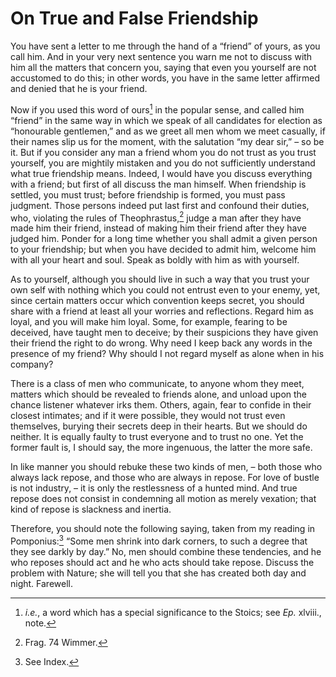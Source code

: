 # On True and False Friendship

You have sent a letter to me through the hand of a "friend" of yours, as you call him.
And in your very next sentence you warn me not to discuss with him all the matters that concern you, saying that even you yourself are not accustomed to do this; in other words, you have in the same letter affirmed and denied that he is your friend.

Now if you used this word of ours[^3-1] in the popular sense, and called him "friend" in the same way in which we speak of all candidates for election as "honourable gentlemen," and as we greet all men whom we meet casually, if their names slip us for the moment, with the salutation "my dear sir," -- so be it.
But if you consider any man a friend whom you do not trust as you trust yourself, you are mightily mistaken and you do not sufficiently understand what true friendship means.
Indeed, I would have you discuss everything with a friend; but first of all discuss the man himself.
When friendship is settled, you must trust; before friendship is formed, you must pass judgment.
Those persons indeed put last first and confound their duties, who, violating the rules of Theophrastus,[^3-2] judge a man after they have made him their friend, instead of making him their friend after they have judged him.
Ponder for a long time whether you shall admit a given person to your friendship; but when you have decided to admit him, welcome him with all your heart and soul.
Speak as boldly with him as with yourself.

As to yourself, although you should live in such a way that you trust your own self with nothing which you could not entrust even to your enemy, yet, since certain matters occur which convention keeps secret, you should share with a friend at least all your worries and reflections.
Regard him as loyal, and you will make him loyal.
Some, for example, fearing to be deceived, have taught men to deceive; by their suspicions they have given their friend the right to do wrong.
Why need I keep back any words in the presence of my friend?
Why should I not regard myself as alone when in his company?

There is a class of men who communicate, to anyone whom they meet, matters which should be revealed to friends alone, and unload upon the chance listener whatever irks them.
Others, again, fear to confide in their closest intimates; and if it were possible, they would not trust even themselves, burying their secrets deep in their hearts.
But we should do neither.
It is equally faulty to trust everyone and to trust no one.
Yet the former fault is, I should say, the more ingenuous, the latter the more safe.

In like manner you should rebuke these two kinds of men, -- both those who always lack repose, and those who are always in repose.
For love of bustle is not industry, -- it is only the restlessness of a hunted mind.
And true repose does not consist in condemning all motion as merely vexation; that kind of repose is slackness and inertia.

Therefore, you should note the following saying, taken from my reading in Pomponius:[^3-3] "Some men shrink into dark corners, to such a degree that they see darkly by day."
No, men should combine these tendencies, and he who reposes should act and he who acts should take repose.
Discuss the problem with Nature; she will tell you that she has created both day and night.
Farewell.

[^3-1]: *i.e.*, a word which has a special significance to the Stoics; see *Ep.* xlviii., note.
[^3-2]: Frag. 74 Wimmer.
[^3-3]: See Index.
